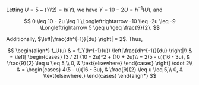 Letting $U = 5 - (Y / 2) = h(Y)$, we have $Y = 10 - 2U = h^{-1}(U)$, and

$$
0 \leq 10 - 2u \leq 1 \Longleftrightarrow -10 \leq -2u \leq -9 \Longleftrightarrow 5 \geq u \geq \frac{9}{2}.
$$

Additionally, $\left|\frac{dh^{-1}}{du} \right| = 2$.
Thus,

$$
\begin{align*}
    f_U(u) & = f_Y(h^{-1}(u)) \left|\frac{dh^{-1}}{du} \right|\\
    & = \left[
    \begin{cases}
        (3 / 2) (10 - 2u)^2 + (10 + 2u)\\
        = 2(5 - u)(16 - 3u), & \frac{9}{2} \leq u \leq 5,\\
        0, & \text{elsewhere}
    \end{cases} \right] \cdot 2\\
    & =
    \begin{cases}
        4(5 - u)(16 - 3u), & \frac{9}{2} \leq u \leq 5,\\
        0, & \text{elsewhere.}
    \end{cases}
\end{align*}
$$
